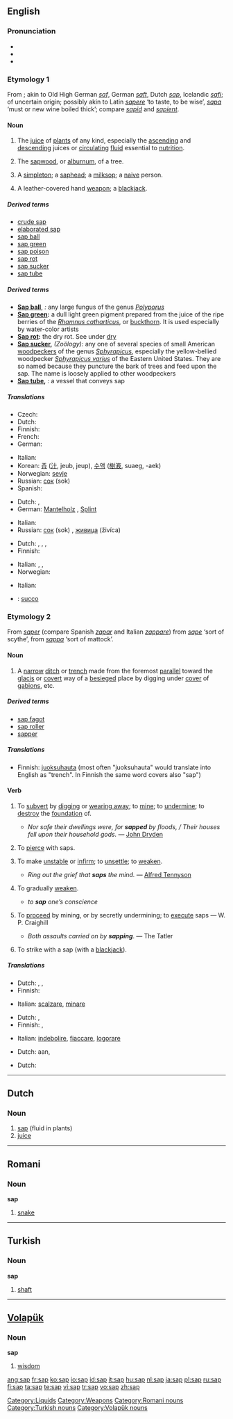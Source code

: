 {{rfc|check etymologies, the weapon probably belongs under the second one; check pronunciation; move definitions of derived terms to their own page.}}
{{wikipedia|dab=sap (disambiguation)|sap}}
==English==

===Pronunciation===
* {{IPA|/sæp/}}
* {{audio|en-us-sap.ogg|Audio (US)}}
* {{rhymes|æp}}

===Etymology 1===
From {{OE.}} {{term|sæp|lang=ang}}; akin to Old High German ''[[saf]]'', German ''[[saft]]'', Dutch ''[[#Dutch|sap]]'', Icelandic ''[[safi]]''; of uncertain origin; possibly akin to Latin ''[[sapere]]'' ‘to taste, to be wise’, ''[[sapa]]'' ‘must or new wine boiled thick’; compare ''[[sapid]]'' and ''[[sapient]]''.

====Noun====
{{wikipedia}}
{{en-noun|s|-}}

# {{uncountable}} The [[juice]] of [[plant]]s of any kind, especially the [[ascending]] and [[descending]] juices or [[circulating]] [[fluid]] essential to [[nutrition]].
# {{uncountable}} The [[sapwood]], or [[alburnum]], of a tree.
# {{context|slang|countable}} A [[simpleton]]; a [[saphead]]; a [[milksop]]; a [[naive]] person.
# {{countable}} A leather-covered hand [[weapon]]; a [[blackjack]].

=====Derived terms=====
* [[crude sap]]
* [[elaborated sap]]
* [[sap ball]]
* [[sap green]]
* [[sap poison]]
* [[sap rot]]
* [[sap sucker]]
* [[sap tube]]

=====Derived terms=====
* '''[[Sap ball]]''', ''{{botany}}:'' any large fungus of the genus ''[[Polyporus]]''
* '''[[Sap green]]:''' a dull light green pigment prepared from the juice of the ripe berries of the ''[[Rhamnus catharticus]]'', or [[buckthorn]]. It is used especially by water-color artists
* '''[[Sap rot]]:''' the dry rot. See under [[dry]]
* '''[[Sap sucker]],''' ''(Zoölogy):'' any one of several species of small American [[woodpeckers]] of the genus ''[[Sphyrapicus]]'', especially the yellow-bellied woodpecker ''[[Sphyrapicus varius]]'' of the Eastern United States. They are so named because they puncture the bark of trees and feed upon the sap. The name is loosely applied to other woodpeckers
* '''[[Sap tube]],''' ''{{botany}}:'' a vessel that conveys sap

=====Translations=====
{{trans-top|juice of plant}}
* Czech: {{t-|cs|míza|f}}
* Dutch: {{t+|nl|sap|n}}
* Finnish: {{t+|fi|mahla}}
* French: {{t+|fr|sève|f}}
* German: {{t+|de|Saft|m}}
{{trans-mid}}
* Italian: {{t-|it|linfa|f}}
* Korean: [[즙]] ([[汁]], jeub, jeup), [[수액]] ([[樹液]], suaeg, -aek)
* Norwegian: [[sevje]] {{f}}
* Russian: [[сок]] (sok) {{m}}
* Spanish: {{t+|es|savia}}
{{trans-bottom}}

{{trans-top|sapwood of a tree}}
* Dutch: {{t|nl|spint|n}}, {{t|nl|spinthout|n}}
* German: [[Mantelholz]] {{n}}, [[Splint]] {{m}}
{{trans-mid}}
* Italian: {{t+|it|alburno|m}}
* Russian: [[сок]] (sok) {{m}}, [[живица]] (živíca) {{f}}
{{trans-bottom}}

{{trans-top|slang: saphead}}
* Dutch: {{t|nl|slappeling|m}}, {{t|nl|imbeciel|m}}, {{t-|nl|idioot|m}}, {{t-|nl|simpele|m}}
* Finnish: {{t-|fi|hölmö}}
{{trans-mid}}
* Italian: {{t+|it|sempliciotto|m}}, {{t+|it|imbecille|m}}, {{t+|it|stupido|m}}
* Norwegian: {{t-|no|tosk|m}}
{{trans-bottom}}

{{trans-top|a leather-covered hand weapon}}
* Italian: {{t-|it|manganello|m}}
{{trans-mid}}
{{trans-bottom}}

{{checktrans-top}}
* {{ttbc|Interlingua}}: [[succo]]
{{trans-bottom}}

===Etymology 2===
From {{F.}} ''[[saper]]'' (compare Spanish ''[[zapar]]'' and Italian ''[[zappare]]'') from ''[[sape]]'' ‘sort of scythe’, from {{LL.}} ''[[sappa]]'' ‘sort of mattock’.

====Noun====
{{en-noun}}

# {{military}} A [[narrow]] [[ditch]] or [[trench]] made from the foremost [[parallel]] toward the [[glacis]] or [[covert]] way of a [[besiege]]d place by digging under [[cover]] of [[gabions]], etc.

=====Derived terms=====
* [[sap fagot]]
* [[sap roller]]
* [[sapper]]

=====Translations=====
{{trans-top|narrow ditch or trench}}
* Finnish: [[juoksuhauta]] (most often "juoksuhauta" would translate into English as "trench". In Finnish the same word covers also "sap")
{{trans-mid}}
{{trans-bottom}}

====Verb====
{{en-verb|sap|p|ing}}

# {{transitive}} To [[subvert]] by [[dig]]ging or [[wear away|wearing away]]; to [[mine]]; to [[undermine]]; to [[destroy]] the [[foundation]] of.
#* {{rfdate}} ''Nor safe their dwellings were, for '''sapped''' by floods, / Their houses fell upon their household gods.'' — [[w:John Dryden|John Dryden]]
# {{context|transitive|military}} To [[pierce]] with saps.
# To make [[unstable]] or [[infirm]]; to [[unsettle]]; to [[weaken]].
#* {{rfdate}} ''Ring out the grief that '''saps''' the mind.'' — [[w:Alfred Tennyson|Alfred Tennyson]]
# {{transitive}} To gradually [[weaken]].
#* ''to '''sap''' one’s conscience''
# {{intransitive}} To [[proceed]] by mining, or by secretly undermining; to [[execute]] saps — {{rfdate|provide real quote}}W. P. Craighill
#* {{rfdate}} ''Both assaults carried on by '''sapping'''''. — The Tatler
# {{transitive}} To strike with a sap (with a [[blackjack]]).

=====Translations=====
{{trans-top|undermine}}
* Dutch: {{t|nl|ondermijnen}}, {{t+|nl|aantasten}}, {{t|nl|ondergraven}}
* Finnish: {{t-|fi|heikentää}}
{{trans-mid}}
* Italian: [[scalzare]], [[minare]]
{{trans-bottom}}

{{trans-top|pierce with saps}}
{{trans-mid}}
{{trans-bottom}}

{{trans-top|make unstable; weaken}}
* Dutch: {{t-|nl|verzwakken}}, {{t+|nl|aantasten}}
* Finnish: {{t-|fi|uuvuttaa}}, {{t-|fi|heikentää}}
{{trans-mid}}
* Italian: [[indebolire]], [[fiaccare]], [[logorare]]
{{trans-bottom}}

{{trans-top|gradually weaken}}
* Dutch: {{t+|nl|knagen}} aan, {{t+|nl|aantasten}}
{{trans-mid}}
{{trans-bottom}}

{{trans-top|proceed by mining}}
* Dutch: {{t|nl|ondergraven}}
{{trans-mid}}
{{trans-bottom}}

[[Category:Liquids]]
[[Category:Weapons]]

----

==Dutch==

===Noun===
{{nl-noun2|n|pen|je}}

# [[sap#English|sap]] (fluid in plants)
# [[juice]]

----

==Romani==

===Noun===
'''sap''' {{m}}

# [[snake]]

[[Category:Romani nouns]]

----

==Turkish==

===Noun===
'''sap'''

# [[shaft]]

[[Category:Turkish nouns]]

----

==[[Volapük]]==

===Noun===
'''sap'''

# [[wisdom]]

[[Category:Volapük nouns]]

[[ang:sap]]
[[fr:sap]]
[[ko:sap]]
[[io:sap]]
[[id:sap]]
[[it:sap]]
[[hu:sap]]
[[nl:sap]]
[[ja:sap]]
[[pl:sap]]
[[ru:sap]]
[[fi:sap]]
[[ta:sap]]
[[te:sap]]
[[vi:sap]]
[[tr:sap]]
[[vo:sap]]
[[zh:sap]]